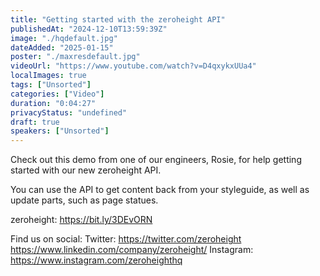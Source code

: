 ```yaml
---
title: "Getting started with the zeroheight API"
publishedAt: "2024-12-10T13:59:39Z"
image: "./hqdefault.jpg"
dateAdded: "2025-01-15"
poster: "./maxresdefault.jpg"
videoUrl: "https://www.youtube.com/watch?v=D4qxykxUUa4"
localImages: true
tags: ["Unsorted"]
categories: ["Video"]
duration: "0:04:27"
privacyStatus: "undefined"
draft: true
speakers: ["Unsorted"]
---
```

Check out this demo from one of our engineers, Rosie, for help getting started with our new zeroheight API.

You can use the API to get content back from your styleguide, as well as update parts, such as page statues.

zeroheight: https://bit.ly/3DEvORN

Find us on social:
Twitter: https://twitter.com/zeroheight
https://www.linkedin.com/company/zeroheight/
Instagram: https://www.instagram.com/zeroheighthq
